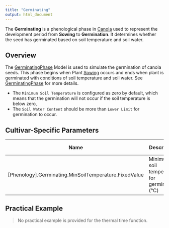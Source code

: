 ```yaml
---
title: "Germinating"
output: html_document
---
```


The **Germinating** is a phenological phase in [Canola](/docs/Plants/Canola) used to represent the development period from **Sowing** to **Germination**. It determines whether the seed has germinated based on soil temperature and soil water.

## Overview

The [GerminatingPhase](/docs/Models/PMF/Phenology/Phases/GerminatingPhase.qmd) Model is used to simulate the germination of canola seeds. This phase begins when Plant [Sowing](/docs/Models/Events.html#PlantSowing) occurs and ends when plant is germinated with conditions of soil temperature and soil water. See [GerminatingPhase](/docs/Models/PMF/Phenology/Phases/GerminatingPhase.qmd) for more details.

* The `Minimum Soil Temperature` is configured as zero by default, which means that the germination will not occur if the soil temperature is below zero,
* The `Soil Water Content` should be more than `Lower Limit` for germination to occur.


## Cultivar-Specific Parameters

| Name       | Description                                         | Default Value |
|------------|-----------------------------------------------------|---------------|
| [Phenology].Germinating.MinSoilTemperature.FixedValue   | Minimum soil temperature for germination (°C)      | 0.0           |

## Practical Example

> No practical example is provided for the thermal time function.

